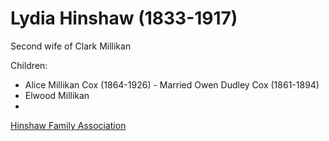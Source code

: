 # Lydia Hinshaw (1833-1917)

Second wife of Clark Millikan

Children:

- Alice Millikan Cox (1864-1926) - Married Owen Dudley Cox (1861-1894)
- Elwood Millikan
- 


[Hinshaw Family Association](http://www.rawbw.com/~hinshaw/cgi-bin/id?384)
